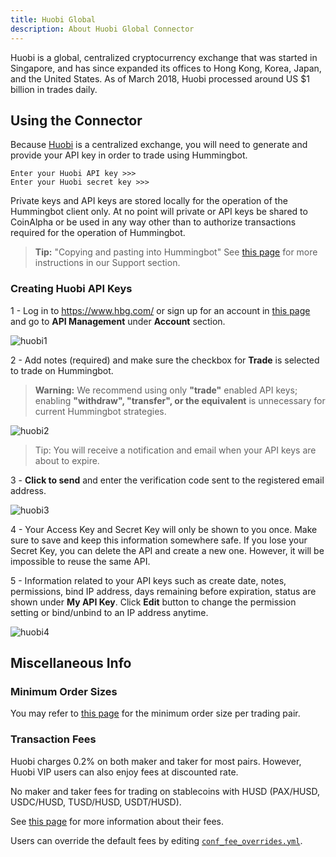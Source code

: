 ```yaml
---
title: Huobi Global
description: About Huobi Global Connector
---
```


Huobi is a global, centralized cryptocurrency exchange that was started in Singapore, and has since expanded its offices to Hong Kong, Korea, Japan, and the United States. As of March 2018, Huobi processed around US \$1 billion in trades daily.

## Using the Connector

Because [Huobi](https://www.hbg.com/) is a centralized exchange, you will need to generate and provide your API key in order to trade using Hummingbot.

```
Enter your Huobi API key >>>
Enter your Huobi secret key >>>
```

Private keys and API keys are stored locally for the operation of the Hummingbot client only. At no point will private or API keys be shared to CoinAlpha or be used in any way other than to authorize transactions required for the operation of Hummingbot.

> **Tip:** "Copying and pasting into Hummingbot" See [this page](/intro/support/#paste-items-from-clipboard-in-putty) for more instructions in our Support section.

### Creating Huobi API Keys

1 - Log in to https://www.hbg.com/ or sign up for an account in [this page](https://www.hbg.com/en-us/register/?backUrl=%2Fen-us%2F) and go to **API Management** under **Account** section.

![huobi1](/img/huobi-account.png)

2 - Add notes (required) and make sure the checkbox for **Trade** is selected to trade on Hummingbot.

> **Warning:** We recommend using only **"trade"** enabled API keys; enabling **"withdraw", "transfer", or the equivalent** is unnecessary for current Hummingbot strategies.

![huobi2](/img/huobi-create-api-key.png)

> Tip: You will receive a notification and email when your API keys are about to expire.

3 - **Click to send** and enter the verification code sent to the registered email address.

![huobi3](/img/huobi-verification-code.png)

4 - Your Access Key and Secret Key will only be shown to you once. Make sure to save and keep this information somewhere safe. If you lose your Secret Key, you can delete the API and create a new one. However, it will be impossible to reuse the same API.

5 - Information related to your API keys such as create date, notes, permissions, bind IP address, days remaining before expiration, status are shown under **My API Key**. Click **Edit** button to change the permission setting or bind/unbind to an IP address anytime.

![huobi4](/img/huobi-my-api-key.png)

## Miscellaneous Info

### Minimum Order Sizes

You may refer to [this page](https://huobiglobal.zendesk.com/hc/en-us/articles/360000304441-Trade-Limits) for the minimum order size per trading pair.

### Transaction Fees

Huobi charges 0.2% on both maker and taker for most pairs. However, Huobi VIP users can also enjoy fees at discounted rate.

No maker and taker fees for trading on stablecoins with HUSD (PAX/HUSD, USDC/HUSD, TUSD/HUSD, USDT/HUSD).

See [this page](https://www.hbg.com/en-us/about/fee/) for more information about their fees.

Users can override the default fees by editing [`conf_fee_overrides.yml`](/operation/adv-command-ref/#fee-override).
